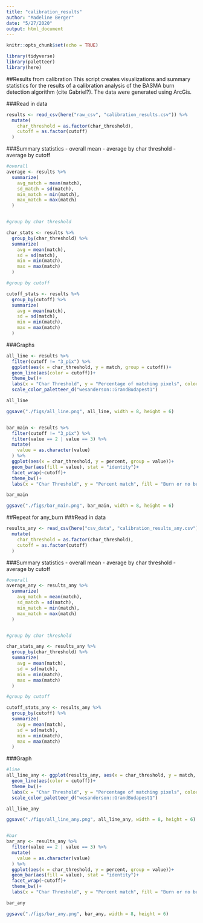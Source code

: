 ```yaml
---
title: "calibration_results"
author: "Madeline Berger"
date: "5/27/2020"
output: html_document
---
```


```r
knitr::opts_chunk$set(echo = TRUE)

library(tidyverse)
library(paletteer)
library(here)

```

##Results from calibration
This script creates visualizations and summary statistics for the results of a calibration analysis of the BASMA burn detection algorithm (cite Gabriel?). The data were generated using ArcGis.


###Read in data
```r
results <- read_csv(here("raw_csv", "calibration_results.csv")) %>% 
  mutate(
    char_threshold = as.factor(char_threshold),
    cutoff = as.factor(cutoff)
  )

```


###Summary statistics
- overall mean
- average by char threshold
- average by cutoff

```r
#overall
average <- results %>% 
  summarize(
    avg_match = mean(match),
    sd_match = sd(match),
    min_match = min(match),
    max_match = max(match)
  )


#group by char threshold

char_stats <- results %>% 
  group_by(char_threshold) %>% 
  summarize(
    avg = mean(match),
    sd = sd(match),
    min = min(match),
    max = max(match)
  )

#group by cutoff

cutoff_stats <- results %>% 
  group_by(cutoff) %>% 
  summarize(
    avg = mean(match),
    sd = sd(match),
    min = min(match),
    max = max(match)
  )


```


###Graphs
```r

all_line <- results %>% 
  filter(cutoff != "3_pix") %>% 
  ggplot(aes(x = char_threshold, y = match, group = cutoff))+
  geom_line(aes(color = cutoff))+
  theme_bw()+
  labs(x = "Char Threshold", y = "Percentage of matching pixels", color = "Burn Cutoff")+
  scale_color_paletteer_d("wesanderson::GrandBudapest1")

all_line

ggsave("./figs/all_line.png", all_line, width = 8, height = 6)


bar_main <- results %>%
  filter(cutoff != "3_pix") %>% 
  filter(value == 2 | value == 3) %>% 
  mutate(
    value = as.character(value)
  ) %>% 
  ggplot(aes(x = char_threshold, y = percent, group = value))+
  geom_bar(aes(fill = value), stat = "identity")+
  facet_wrap(~cutoff)+
  theme_bw()+
  labs(x = "Char Threshold", y = "Percent match", fill = "Burn or no burn")

bar_main

ggsave("./figs/bar_main.png", bar_main, width = 8, height = 6)
```



##Repeat for any_burn 
###Read in data
```r
results_any <- read_csv(here("csv_data", "calibration_results_any.csv")) %>% 
  mutate(
    char_threshold = as.factor(char_threshold),
    cutoff = as.factor(cutoff)
  )

```


###Summary statistics
- overall mean
- average by char threshold
- average by cutoff

```r
#overall
average_any <- results_any %>% 
  summarize(
    avg_match = mean(match),
    sd_match = sd(match),
    min_match = min(match),
    max_match = max(match)
  )


#group by char threshold

char_stats_any <- results_any %>% 
  group_by(char_threshold) %>% 
  summarize(
    avg = mean(match),
    sd = sd(match),
    min = min(match),
    max = max(match)
  )

#group by cutoff

cutoff_stats_any <- results_any %>% 
  group_by(cutoff) %>% 
  summarize(
    avg = mean(match),
    sd = sd(match),
    min = min(match),
    max = max(match)
  )


```


###Graph
```r
#line
all_line_any <- ggplot(results_any, aes(x = char_threshold, y = match, group = cutoff))+
  geom_line(aes(color = cutoff))+
  theme_bw()+
  labs(x = "Char Threshold", y = "Percentage of matching pixels", color = "Burn Cutoff")+
  scale_color_paletteer_d("wesanderson::GrandBudapest1")

all_line_any

ggsave("./figs/all_line_any.png", all_line_any, width = 8, height = 6)


#bar
bar_any <- results_any %>%
  filter(value == 2 | value == 3) %>% 
  mutate(
    value = as.character(value)
  ) %>% 
  ggplot(aes(x = char_threshold, y = percent, group = value))+
  geom_bar(aes(fill = value), stat = "identity")+
  facet_wrap(~cutoff)+
  theme_bw()+
  labs(x = "Char Threshold", y = "Percent match", fill = "Burn or no burn")

bar_any

ggsave("./figs/bar_any.png", bar_any, width = 8, height = 6)
```
